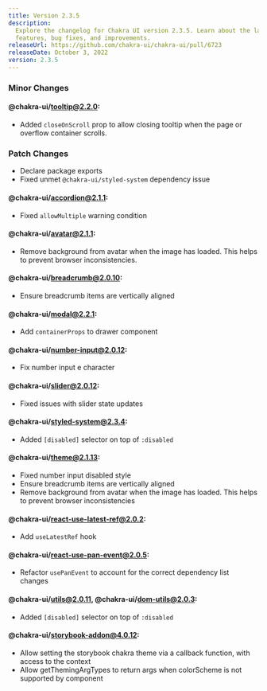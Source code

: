 ```yaml
---
title: Version 2.3.5
description:
  Explore the changelog for Chakra UI version 2.3.5. Learn about the latest
  features, bug fixes, and improvements.
releaseUrl: https://github.com/chakra-ui/chakra-ui/pull/6723
releaseDate: October 3, 2022
version: 2.3.5
---
```


### Minor Changes

#### @chakra-ui/tooltip@2.2.0:

- Added `closeOnScroll` prop to allow closing tooltip when the page or overflow
  container scrolls.

### Patch Changes

- Declare package exports
- Fixed unmet `@chakra-ui/styled-system` dependency issue

#### @chakra-ui/accordion@2.1.1:

- Fixed `allowMultiple` warning condition

#### @chakra-ui/avatar@2.1.1:

- Remove background from avatar when the image has loaded. This helps to prevent
  browser inconsistencies.

#### @chakra-ui/breadcrumb@2.0.10:

- Ensure breadcrumb items are vertically aligned

#### @chakra-ui/modal@2.2.1:

- Add `containerProps` to drawer component

#### @chakra-ui/number-input@2.0.12:

- Fix number input e character

#### @chakra-ui/slider@2.0.12:

- Fixed issues with slider state updates

#### @chakra-ui/styled-system@2.3.4:

- Added `[disabled]` selector on top of `:disabled`

#### @chakra-ui/theme@2.1.13:

- Fixed number input disabled style
- Ensure breadcrumb items are vertically aligned
- Remove background from avatar when the image has loaded. This helps to prevent
  browser inconsistencies

#### @chakra-ui/react-use-latest-ref@2.0.2:

- Add `useLatestRef` hook

#### @chakra-ui/react-use-pan-event@2.0.5:

- Refactor `usePanEvent` to account for the correct dependency list changes

#### @chakra-ui/utils@2.0.11, @chakra-ui/dom-utils@2.0.3:

- Added `[disabled]` selector on top of `:disabled`

#### @chakra-ui/storybook-addon@4.0.12:

- Allow setting the storybook chakra theme via a callback function, with access
  to the context
- Allow getThemingArgTypes to return args when colorScheme is not supported by
  component
